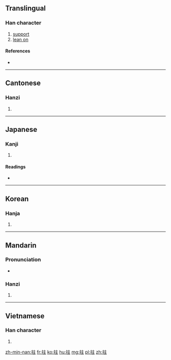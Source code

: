 ==Translingual==

===Han character===
{{Han char|rn=64|rad=手|as=05|sn=8|four=5001<sub>4</sub>|canj=手卜土 (QYG)}}

# [[support]]
# [[lean on]]

====References====
* {{Han ref|kx=0424.180|dkj=11940|dj=0772.140|hdz=31857.010|uh=62C4|ud=25284|bh=A9D6|bd=43478}}

----

==Cantonese==

===Hanzi===
{{yue-hanzi|jyut=[[zyu2]]|y=jyu2}}

# {{defn|lang=yue|sort=手05}}

----

==Japanese==

===Kanji===
{{ja-kanji|grade=|rs=手05}}

# {{defn|lang=ja|sort=手05}}

====Readings====
* {{ja-readings|on=[[ちゅ]] (chu)|kun=[[あげる]] (ageru)}}

----

==Korean==

===Hanja===
{{ko-hanja|hangeul=주|eumhun=|rv=ju|mr=chu|y=cwu}}

# {{defn|lang=ko|sort=手05}}

----

==Mandarin==

===Pronunciation===
* {{audio|Zh-zhu.ogg|Audio|lang=cmn}}

===Hanzi===
{{cmn-hanzi|pin=[[zhǔ]] ([[zhu3]]), [[dān]] ([[dan1]]), [[dǎn]] ([[dan3]]), [[qiè]] ([[qie4]])|wg=chu<sup>3</sup>, tan<sup>1</sup>, tan<sup>3</sup>, ch'ieh<sup>4</sup>}}

# {{defn|lang=cmn|sort=手05}}

----

==Vietnamese==

===Han character===
{{vi-hantu|[[chủ]], [[trụ]], [[chỏ]], [[chõ]]|rs=手05}}

# {{defn|lang=vi|sort=手05}}

[[zh-min-nan:拄]]
[[fr:拄]]
[[ko:拄]]
[[hu:拄]]
[[mg:拄]]
[[pl:拄]]
[[zh:拄]]
